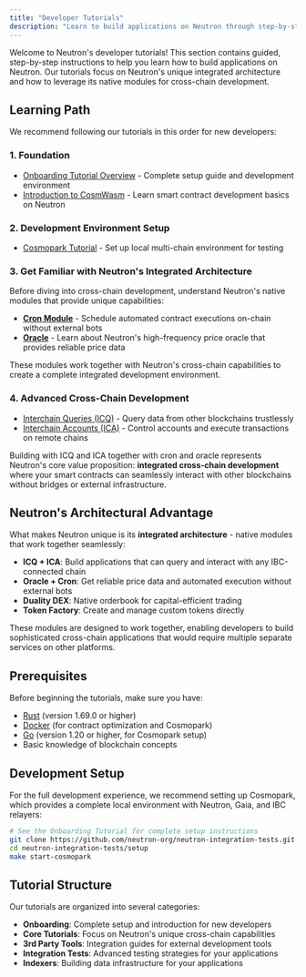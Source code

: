 ```yaml
---
title: "Developer Tutorials"
description: "Learn to build applications on Neutron through step-by-step tutorials"
---
```


Welcome to Neutron's developer tutorials! This section contains guided, step-by-step instructions to help you learn how to build applications on Neutron. Our tutorials focus on Neutron's unique integrated architecture and how to leverage its native modules for cross-chain development.

## Learning Path

We recommend following our tutorials in this order for new developers:

### 1. Foundation
- [Onboarding Tutorial Overview](/developers/tutorials/onboarding/overview) - Complete setup guide and development environment
- [Introduction to CosmWasm](/developers/tutorials/introduction_to_cosmwasm) - Learn smart contract development basics on Neutron

### 2. Development Environment Setup
- [Cosmopark Tutorial](/developers/tutorials/onboarding/cosmopark) - Set up local multi-chain environment for testing

### 3. Get Familiar with Neutron's Integrated Architecture

Before diving into cross-chain development, understand Neutron's native modules that provide unique capabilities:

- **[Cron Module](/developers/modules/cron/overview)** - Schedule automated contract executions on-chain without external bots
- **[Oracle](/validators/oracle-setup)** - Learn about Neutron's high-frequency price oracle that provides reliable price data

These modules work together with Neutron's cross-chain capabilities to create a complete integrated development environment.

### 4. Advanced Cross-Chain Development
- [Interchain Queries (ICQ)](/developers/tutorials/cosmwasm_icq) - Query data from other blockchains trustlessly
- [Interchain Accounts (ICA)](/developers/tutorials/cosmwasm_ica) - Control accounts and execute transactions on remote chains

Building with ICQ and ICA together with cron and oracle represents Neutron's core value proposition: **integrated cross-chain development** where your smart contracts can seamlessly interact with other blockchains without bridges or external infrastructure.

## Neutron's Architectural Advantage

What makes Neutron unique is its **integrated architecture** - native modules that work together seamlessly:

- **ICQ + ICA**: Build applications that can query and interact with any IBC-connected chain
- **Oracle + Cron**: Get reliable price data and automated execution without external bots
- **Duality DEX**: Native orderbook for capital-efficient trading
- **Token Factory**: Create and manage custom tokens directly

These modules are designed to work together, enabling developers to build sophisticated cross-chain applications that would require multiple separate services on other platforms.

## Prerequisites

Before beginning the tutorials, make sure you have:

- [Rust](https://www.rust-lang.org/tools/install) (version 1.69.0 or higher)
- [Docker](https://docs.docker.com/get-docker/) (for contract optimization and Cosmopark)
- [Go](https://golang.org/doc/install) (version 1.20 or higher, for Cosmopark setup)
- Basic knowledge of blockchain concepts

## Development Setup

For the full development experience, we recommend setting up Cosmopark, which provides a complete local environment with Neutron, Gaia, and IBC relayers:

```bash
# See the Onboarding Tutorial for complete setup instructions
git clone https://github.com/neutron-org/neutron-integration-tests.git
cd neutron-integration-tests/setup
make start-cosmopark
```

## Tutorial Structure

Our tutorials are organized into several categories:

- **Onboarding**: Complete setup and introduction for new developers
- **Core Tutorials**: Focus on Neutron's unique cross-chain capabilities
- **3rd Party Tools**: Integration guides for external development tools
- **Integration Tests**: Advanced testing strategies for your applications
- **Indexers**: Building data infrastructure for your applications 